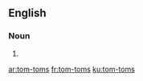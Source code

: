==English==

===Noun===
{{head|en|plural}}

# {{plural of|tom-tom|lang=en|nocat=1}}

[[ar:tom-toms]]
[[fr:tom-toms]]
[[ku:tom-toms]]
